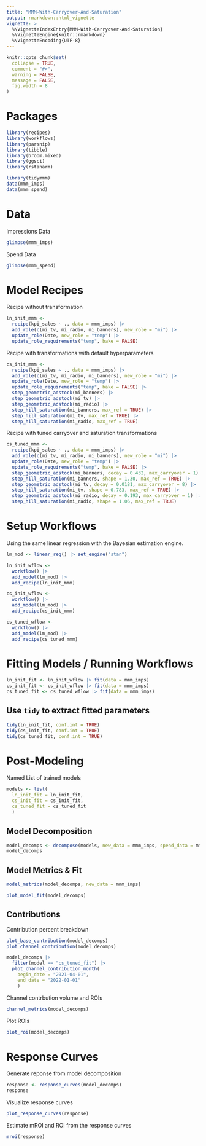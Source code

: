 ```yaml
---
title: "MMM-With-Carryover-And-Saturation"
output: rmarkdown::html_vignette
vignette: >
  %\VignetteIndexEntry{MMM-With-Carryover-And-Saturation}
  %\VignetteEngine{knitr::rmarkdown}
  %\VignetteEncoding{UTF-8}
---
```


```r
knitr::opts_chunk$set(
  collapse = TRUE,
  comment = "#>",
  warning = FALSE,
  message = FALSE,
  fig.width = 8
)
```

# Packages

```r
library(recipes)
library(workflows)
library(parsnip)
library(tibble)
library(broom.mixed)
library(ggsci)
library(rstanarm)

library(tidymmm)
data(mmm_imps)
data(mmm_spend)
```

# Data

Impressions Data
```r
glimpse(mmm_imps)
```
Spend Data
```r
glimpse(mmm_spend)
```

# Model Recipes

Recipe without transformation
```r
ln_init_mmm <-
  recipe(kpi_sales ~ ., data = mmm_imps) |>
  add_role(c(mi_tv, mi_radio, mi_banners), new_role = "mi") |>
  update_role(Date, new_role = "temp") |>
  update_role_requirements("temp", bake = FALSE)
```

Recipe with transformations with default hyperparameters
```r
cs_init_mmm <-
  recipe(kpi_sales ~ ., data = mmm_imps) |>
  add_role(c(mi_tv, mi_radio, mi_banners), new_role = "mi") |>
  update_role(Date, new_role = "temp") |>
  update_role_requirements("temp", bake = FALSE) |>
  step_geometric_adstock(mi_banners) |>
  step_geometric_adstock(mi_tv) |>
  step_geometric_adstock(mi_radio) |>
  step_hill_saturation(mi_banners, max_ref = TRUE) |>
  step_hill_saturation(mi_tv, max_ref = TRUE) |>
  step_hill_saturation(mi_radio, max_ref = TRUE)
```

Recipe with tuned carryover and saturation transformations
```r
cs_tuned_mmm <-
  recipe(kpi_sales ~ ., data = mmm_imps) |>
  add_role(c(mi_tv, mi_radio, mi_banners), new_role = "mi") |>
  update_role(Date, new_role = "temp") |>
  update_role_requirements("temp", bake = FALSE) |>
  step_geometric_adstock(mi_banners, decay = 0.432, max_carryover = 1) |> 
  step_hill_saturation(mi_banners, shape = 1.30, max_ref = TRUE) |> 
  step_geometric_adstock(mi_tv, decay = 0.0181, max_carryover = 8) |> 
  step_hill_saturation(mi_tv, shape = 0.783, max_ref = TRUE) |> 
  step_geometric_adstock(mi_radio, decay = 0.193, max_carryover = 1) |> 
  step_hill_saturation(mi_radio, shape = 1.06, max_ref = TRUE)
```

# Setup Workflows

Using the same linear regression with the Bayesian estimation engine.

```r
lm_mod <- linear_reg() |> set_engine("stan")

ln_init_wflow <-
  workflow() |>
  add_model(lm_mod) |>
  add_recipe(ln_init_mmm)

cs_init_wflow <-
  workflow() |>
  add_model(lm_mod) |>
  add_recipe(cs_init_mmm)

cs_tuned_wflow <-
  workflow() |>
  add_model(lm_mod) |>
  add_recipe(cs_tuned_mmm)
```


# Fitting Models / Running Workflows

```r
ln_init_fit <- ln_init_wflow |> fit(data = mmm_imps)
cs_init_fit <- cs_init_wflow |> fit(data = mmm_imps)
cs_tuned_fit <- cs_tuned_wflow |> fit(data = mmm_imps)
```

## Use `tidy` to extract fitted parameters

```r
tidy(ln_init_fit, conf.int = TRUE)
tidy(cs_init_fit, conf.int = TRUE)
tidy(cs_tuned_fit, conf.int = TRUE)
```

# Post-Modeling

Named List of trained models
```r
models <- list(
  ln_init_fit = ln_init_fit,
  cs_init_fit = cs_init_fit,
  cs_tuned_fit = cs_tuned_fit
  )
```

## Model Decomposition
```r
model_decomps <- decompose(models, new_data = mmm_imps, spend_data = mmm_spend)
model_decomps
```

## Model Metrics & Fit
```r
model_metrics(model_decomps, new_data = mmm_imps)
```

```r
plot_model_fit(model_decomps)
```


## Contributions

Contribution percent breakdown
```r
plot_base_contribution(model_decomps)
plot_channel_contribution(model_decomps)
```


```r
model_decomps |> 
  filter(model == "cs_tuned_fit") |> 
  plot_channel_contribution_month(
    begin_date = "2021-04-01", 
    end_date = "2022-01-01"
    )
```


Channel contrbution volume and ROIs
```r
channel_metrics(model_decomps)
```

Plot ROIs
```r
plot_roi(model_decomps)
```

# Response Curves

Generate reponse from model decomposition
```r
response <- response_curves(model_decomps)
response
```

Visualize response curves
```r
plot_response_curves(response)
```

Estimate mROI and ROI from the response curves
```r
mroi(response)
```


